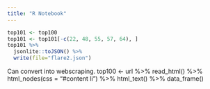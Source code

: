 ```yaml
---
title: "R Notebook"
---
```


```r
top101 <- top100
top101 <- top101[-c(22, 48, 55, 57, 64), ]
top101 %>%
  jsonlite::toJSON() %>%
  write(file="flare2.json")
```

Can convert into webscraping.
top100 <- url %>%
  read_html() %>%
  html_nodes(css = "#content li") %>%
  html_text() %>%
  data_frame()
 